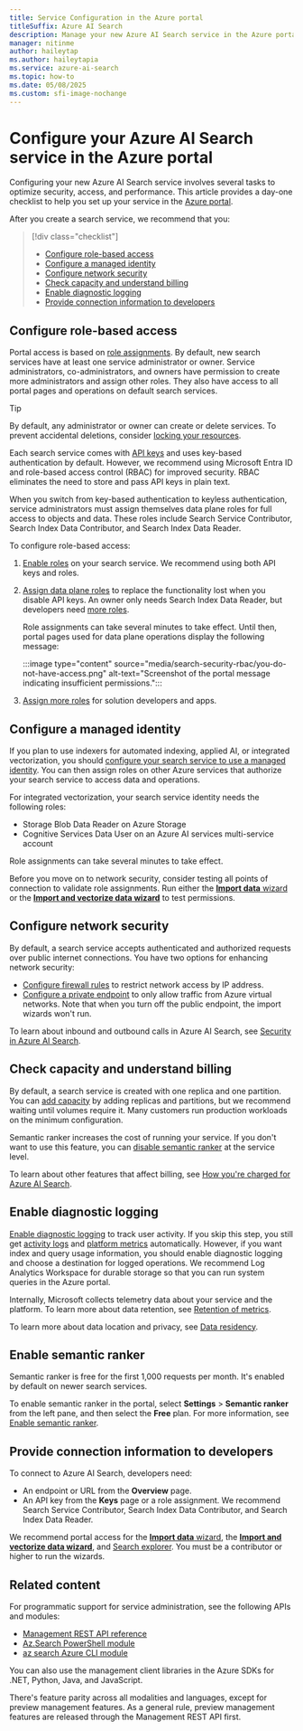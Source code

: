 ```yaml
---
title: Service Configuration in the Azure portal
titleSuffix: Azure AI Search
description: Manage your new Azure AI Search service in the Azure portal. This article provides a day-one checklist for configuring RBAC, managed identities, network security, and more.
manager: nitinme
author: haileytap
ms.author: haileytapia
ms.service: azure-ai-search
ms.topic: how-to
ms.date: 05/08/2025
ms.custom: sfi-image-nochange
---
```


# Configure your Azure AI Search service in the Azure portal

Configuring your new Azure AI Search service involves several tasks to optimize security, access, and performance. This article provides a day-one checklist to help you set up your service in the [Azure portal](https://portal.azure.com).

After you create a search service, we recommend that you:

> [!div class="checklist"]
>
> + [Configure role-based access](#configure-role-based-access)
> + [Configure a managed identity](#configure-a-managed-identity)
> + [Configure network security](#configure-network-security)
> + [Check capacity and understand billing](#check-capacity-and-understand-billing)
> + [Enable diagnostic logging](#enable-diagnostic-logging)
> + [Provide connection information to developers](#provide-connection-information-to-developers)

## Configure role-based access

Portal access is based on [role assignments](search-security-rbac.md). By default, new search services have at least one service administrator or owner. Service administrators, co-administrators, and owners have permission to create more administrators and assign other roles. They also have access to all portal pages and operations on default search services.

> [!TIP]
> By default, any administrator or owner can create or delete services. To prevent accidental deletions, consider [locking your resources](/azure/azure-resource-manager/management/lock-resources).

Each search service comes with [API keys](search-security-api-keys.md) and uses key-based authentication by default. However, we recommend using Microsoft Entra ID and role-based access control (RBAC) for improved security. RBAC eliminates the need to store and pass API keys in plain text.

When you switch from key-based authentication to keyless authentication, service administrators must assign themselves data plane roles for full access to objects and data. These roles include Search Service Contributor, Search Index Data Contributor, and Search Index Data Reader.

To configure role-based access:

1. [Enable roles](search-security-enable-roles.md) on your search service. We recommend using both API keys and roles.

1. [Assign data plane roles](search-security-rbac.md) to replace the functionality lost when you disable API keys. An owner only needs Search Index Data Reader, but developers need [more roles](search-security-rbac.md#assign-roles).

   Role assignments can take several minutes to take effect. Until then, portal pages used for data plane operations display the following message:

   :::image type="content" source="media/search-security-rbac/you-do-not-have-access.png" alt-text="Screenshot of the portal message indicating insufficient permissions.":::

1. [Assign more roles](search-security-rbac.md) for solution developers and apps.

## Configure a managed identity

If you plan to use indexers for automated indexing, applied AI, or integrated vectorization, you should [configure your search service to use a managed identity](search-howto-managed-identities-data-sources.md). You can then assign roles on other Azure services that authorize your search service to access data and operations.

For integrated vectorization, your search service identity needs the following roles:

+ Storage Blob Data Reader on Azure Storage
+ Cognitive Services Data User on an Azure AI services multi-service account

Role assignments can take several minutes to take effect.

Before you move on to network security, consider testing all points of connection to validate role assignments. Run either the [**Import data** wizard](search-get-started-portal.md) or the [**Import and vectorize data wizard**](search-get-started-portal-image-search.md) to test permissions.

## Configure network security

By default, a search service accepts authenticated and authorized requests over public internet connections. You have two options for enhancing network security:

+ [Configure firewall rules](service-configure-firewall.md) to restrict network access by IP address.
+ [Configure a private endpoint](service-create-private-endpoint.md) to only allow traffic from Azure virtual networks. Note that when you turn off the public endpoint, the import wizards won't run.

To learn about inbound and outbound calls in Azure AI Search, see [Security in Azure AI Search](search-security-overview.md).

## Check capacity and understand billing

By default, a search service is created with one replica and one partition. You can [add capacity](search-capacity-planning.md) by adding replicas and partitions, but we recommend waiting until volumes require it. Many customers run production workloads on the minimum configuration.

Semantic ranker increases the cost of running your service. If you don't want to use this feature, you can [disable semantic ranker](semantic-how-to-enable-disable.md) at the service level.

To learn about other features that affect billing, see [How you're charged for Azure AI Search](search-sku-manage-costs.md#how-youre-charged-for-the-base-service).

## Enable diagnostic logging

[Enable diagnostic logging](search-monitor-enable-logging.md) to track user activity. If you skip this step, you still get [activity logs](/azure/azure-monitor/essentials/activity-log) and [platform metrics](/azure/azure-monitor/essentials/data-platform-metrics#types-of-metrics) automatically. However, if you want index and query usage information, you should enable diagnostic logging and choose a destination for logged operations. We recommend Log Analytics Workspace for durable storage so that you can run system queries in the Azure portal.

Internally, Microsoft collects telemetry data about your service and the platform. To learn more about data retention, see [Retention of metrics](/azure/azure-monitor/essentials/data-platform-metrics#retention-of-metrics).

To learn more about data location and privacy, see [Data residency](search-security-overview.md#data-residency).

## Enable semantic ranker

Semantic ranker is free for the first 1,000 requests per month. It's enabled by default on newer search services.

To enable semantic ranker in the portal, select **Settings** > **Semantic ranker** from the left pane, and then select the **Free** plan. For more information, see [Enable semantic ranker](semantic-how-to-enable-disable.md).

## Provide connection information to developers

To connect to Azure AI Search, developers need:

+ An endpoint or URL from the **Overview** page.
+ An API key from the **Keys** page or a role assignment. We recommend Search Service Contributor, Search Index Data Contributor, and Search Index Data Reader.

We recommend portal access for the [**Import data** wizard](search-get-started-portal.md), the [**Import and vectorize data wizard**](search-get-started-portal-import-vectors.md), and [Search explorer](search-explorer.md). You must be a contributor or higher to run the wizards.

## Related content

For programmatic support for service administration, see the following APIs and modules:

+ [Management REST API reference](/rest/api/searchmanagement/)
+ [Az.Search PowerShell module](search-manage-powershell.md)
+ [az search Azure CLI module](search-manage-azure-cli.md)

You can also use the management client libraries in the Azure SDKs for .NET, Python, Java, and JavaScript.

There's feature parity across all modalities and languages, except for preview management features. As a general rule, preview management features are released through the Management REST API first.
